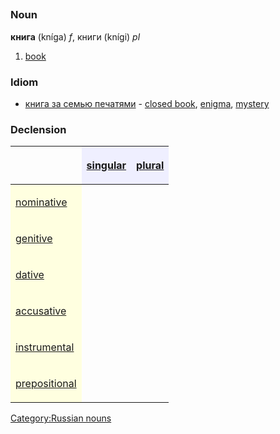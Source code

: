 =={{ru}}==
[[Category:Russian nouns]]
===Noun===
'''книга''' (kníga) ''f'', книги (knígi) ''pl''
# [[book]]

===Idiom===
*[[книга за семью печатями]] - [[closed book]], [[enigma]], [[mystery]]


===Declension===
{| border="1" cellpadding="4" cellspacing="0"
!
! style="background-color: #EFEFFF" align="center"|[[singular]]
! style="background-color: #EFEFFF" align="center"|[[plural]]
|-
! style="background-color: #FFFFE0" align="left"|[[nominative case|nominative]]
| align="center"|{{Unicode|кни́га}}
| align="center"|{{Unicode|кни́ги}}
|-
! style="background-color: #FFFFE0" align="left"|[[genitive case|genitive]]
| align="center"|{{Unicode|кни́ги}}
| align="center"|{{Unicode|книг}}
|-
! style="background-color: #FFFFE0" align="left"|[[dative case|dative]]
| align="center"|{{Unicode|кни́ге}}
| align="center"|{{Unicode|кни́гам}}
|-
! style="background-color: #FFFFE0" align="left"|[[accusative case|accusative]]
| align="center"|{{Unicode|кни́гу}}
| align="center"|{{Unicode|кни́ги}}
|-
! style="background-color: #FFFFE0" align="left"|[[instrumental case|instrumental]]
| align="center"|{{Unicode|кни́гой, -ою}}
| align="center"|{{Unicode|кни́гами}}
|-
! style="background-color: #FFFFE0" align="left"|[[prepositional case|prepositional]]
| align="center"|{{Unicode|о кни́ге}}
| align="center"|{{Unicode|о кни́гах}}
|}